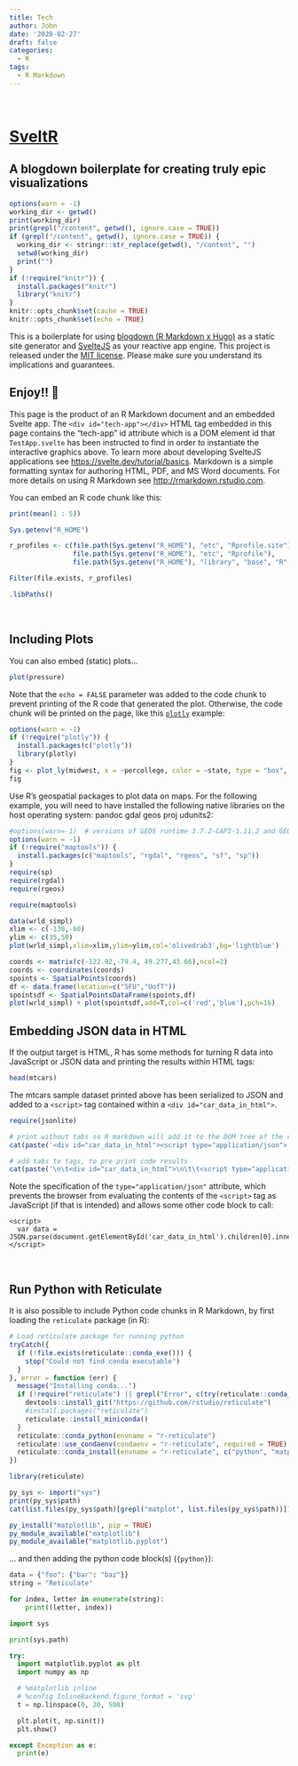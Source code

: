 ```yaml
---
title: Tech
author: John
date: '2020-02-27'
draft: false
categories:
  - R
tags:
  - R Markdown
---
```


<div id="tech-app" role="main" style="width: 100%; min-width: 800px;  margin-left: -86px;">&nbsp;</div>

# [SveltR](https://github.com/Real-Currents/SveltR)

## A blogdown boilerplate for creating truly epic visualizations

```r
options(warn = -1)
working_dir <- getwd()
print(working_dir)
print(grepl("/content", getwd(), ignore.case = TRUE))
if (grepl("/content", getwd(), ignore.case = TRUE)) {
  working_dir <- stringr::str_replace(getwd(), "/content", "")
  setwd(working_dir)
  print("")
}
if (!require("knitr")) {
  install.packages("knitr")
  library("knitr")
}
knitr::opts_chunk$set(cache = TRUE)
knitr::opts_chunk$set(echo = TRUE)

```

This is a boilerplate for using [blogdown (R Markdown x Hugo)](https://github.com/rstudio/blogdown/) as a static site generator and [SvelteJS](https://svelte.dev/) as your reactive app engine. This project is released under the [MIT license](LICENSE). Please make sure you understand its implications and guarantees.
<br />

## Enjoy!! 🦊

This page is the product of an R Markdown document and an embedded Svelte app. The `<div id="tech-app"></div>` HTML tag  embedded in this page contains the "tech-app" id attribute which is a DOM element id that `TestApp.svelte` has been instructed to find in order to instantiate the interactive graphics above. To learn more about developing SvelteJS applications see <https://svelte.dev/tutorial/basics>. Markdown is a simple formatting syntax for authoring HTML, PDF, and MS Word documents. For more details on using R Markdown see <http://rmarkdown.rstudio.com>.

You can embed an R code chunk like this:

```r
print(mean(1 : 5))

Sys.getenv("R_HOME")

r_profiles <- c(file.path(Sys.getenv("R_HOME"), "etc", "Rprofile.site"),
                file.path(Sys.getenv("R_HOME"), "etc", "Rprofile"),
                file.path(Sys.getenv("R_HOME"), "library", "base", "R", "Rprofile") )

Filter(file.exists, r_profiles)

.libPaths()
```
<br />

## Including Plots

You can also embed (static) plots...

```r
plot(pressure)
```

Note that the `echo = FALSE` parameter was added to the code chunk to prevent printing of the R code that generated the plot. Otherwise, the code chunk will be printed on the page, like this [`plotly`](https://plotly.com/r/getting-started/) example:

```r
options(warn = -1)
if (!require("plotly")) {
  install.packages(c("plotly"))
  library(plotly)
}
fig <- plot_ly(midwest, x = ~percollege, color = ~state, type = "box", width = 604, height = 400)
fig
```

Use R's geospatial packages to plot data on maps. For the following example, you will need to have installed the following native libraries on the host operating system:
pandoc gdal geos proj udunits2:

```r
#options(warn=-1)  # versions of GEOS runtime 3.7.2-CAPI-1.11.2 and GEOS at installation 3.7.1-CAPI-1.11.1 differ
options(warn = -1)
if (!require("maptools")) {
  install.packages(c("maptools", "rgdal", "rgeos", "sf", "sp"))
}
require(sp)
require(rgdal)
require(rgeos)

```

```r
require(maptools)

data(wrld_simpl)
xlim <- c(-130,-60)
ylim <- c(35,50)
plot(wrld_simpl,xlim=xlim,ylim=ylim,col='olivedrab3',bg='lightblue')

coords <- matrix(c(-122.92,-79.4, 49.277,43.66),ncol=2)
coords <- coordinates(coords)
spoints <- SpatialPoints(coords)
df <- data.frame(location=c("SFU","UofT"))
spointsdf <- SpatialPointsDataFrame(spoints,df)
plot(wrld_simpl) + plot(spointsdf,add=T,col=c('red','blue'),pch=16)
```

## Embedding JSON data in HTML

If the output target is HTML, R has some methods for turning R data into JavaScript or JSON data and printing the results within HTML tags:
```r

head(mtcars)
```

The mtcars sample dataset printed above has been serialized to JSON and added to a `<script>` tag contained within a `<div id="car_data_in_html">`.
<div class="r-data">

```r
require(jsonlite)

# print without tabs so R markdown will add it to the DOM tree of the resulting page
cat(paste('<div id="car_data_in_html"><script type="application/json">', toJSON(mtcars), '\n</script>\n</div>', sep=""))
```

```r
# add tabs to tags, to pre print code results
cat(paste('\n\t<div id="car_data_in_html">\n\t\t<script type="application/json">', toJSON(mtcars), '\n\t\t</script>\n\t</div>', sep=""))
```
</div>


Note the specification of the `type="application/json"` attribute, which prevents the browser from evaluating the contents of the `<script>` tag as JavaScript (if that is intended) and allows some other code block to call:

    <script>
      var data = JSON.parse(document.getElementById('car_data_in_html').children[0].innerHTML);
    </script>

<br />

## Run Python with Reticulate

It is also possible to include Python code chunks in R Markdown, by first loading the `reticulate` package (in R):
```r
# Load reticulate package for running python
tryCatch({
  if (!file.exists(reticulate::conda_exe())) {
    stop("Could not find conda executable")
  }
}, error = function (err) {
  message("Installing conda...")
  if (!require("reticulate") || grepl("Error", c(try(reticulate::conda_binary())))) {
    devtools::install_git("https://github.com/rstudio/reticulate")
    #install.packages("reticulate")
    reticulate::install_miniconda()
  }
  reticulate::conda_python(envname = "r-reticulate")
  reticulate::use_condaenv(condaenv = "r-reticulate", required = TRUE)
  reticulate::conda_install(envname = "r-reticulate", c("python", "matplotlib", "ncurses", "readline"))
})


```

```r
library(reticulate)

py_sys <- import("sys")
print(py_sys$path)
cat(list.files(py_sys$path)[grepl("matplot", list.files(py_sys$path))])

py_install("matplotlib", pip = TRUE)
py_module_available("matplotlib")
py_module_available("matplotlib.pyplot")

```

... and then adding the python code block(s) (`{python}`):
```python
data = {"foo": {"bar": "baz"}}
string = "Reticulate"

for index, letter in enumerate(string):
    print((letter, index))
```

```python
import sys

print(sys.path)

try:
  import matplotlib.pyplot as plt
  import numpy as np

  # %matplotlib inline
  # %config InlineBackend.figure_format = 'svg'
  t = np.linspace(0, 20, 500)

  plt.plot(t, np.sin(t))
  plt.show()

except Exception as e:
  print(e)
```
